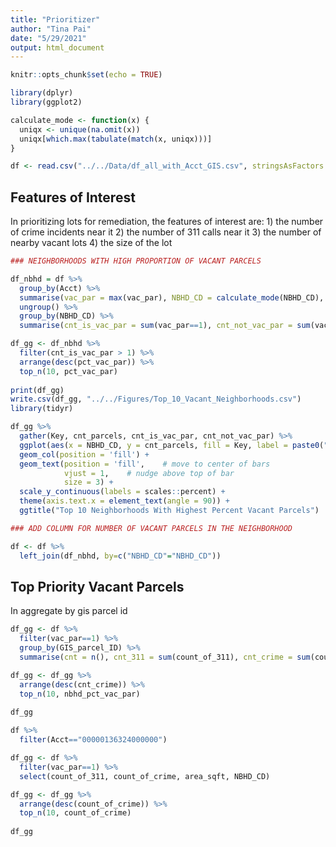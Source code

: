 ```yaml
---
title: "Prioritizer"
author: "Tina Pai"
date: "5/29/2021"
output: html_document
---
```


```r
knitr::opts_chunk$set(echo = TRUE)

```

```r
library(dplyr)
library(ggplot2)
```

```r
calculate_mode <- function(x) {
  uniqx <- unique(na.omit(x))
  uniqx[which.max(tabulate(match(x, uniqx)))]
}
```


```r
df <- read.csv("../../Data/df_all_with_Acct_GIS.csv", stringsAsFactors = FALSE, nrows = 10000)

```

## Features of Interest

In prioritizing lots for remediation, the features of interest are:
1) the number of crime incidents near it
2) the number of 311 calls near it
3) the number of nearby vacant lots
4) the size of the lot

```r

### NEIGHBORHOODS WITH HIGH PROPORTION OF VACANT PARCELS

df_nbhd = df %>%
  group_by(Acct) %>%
  summarise(vac_par = max(vac_par), NBHD_CD = calculate_mode(NBHD_CD), area_sqft=median(area_sqft)) %>%
  ungroup() %>%
  group_by(NBHD_CD) %>%
  summarise(cnt_is_vac_par = sum(vac_par==1), cnt_not_vac_par = sum(vac_par==0), pct_vac_par = cnt_is_vac_par/(cnt_is_vac_par + cnt_not_vac_par), nbhd_area_sqft=sum(area_sqft))

df_gg <- df_nbhd %>% 
  filter(cnt_is_vac_par > 1) %>%
  arrange(desc(pct_vac_par)) %>% 
  top_n(10, pct_vac_par)
  
print(df_gg)
write.csv(df_gg, "../../Figures/Top_10_Vacant_Neighborhoods.csv")
library(tidyr)

df_gg %>%
  gather(Key, cnt_parcels, cnt_is_vac_par, cnt_not_vac_par) %>%
  ggplot(aes(x = NBHD_CD, y = cnt_parcels, fill = Key, label = paste0("\n", scales::percent(pct_vac_par), "\n (n=", (cnt_parcels), ")\n"))) + 
  geom_col(position = 'fill') + 
  geom_text(position = 'fill',    # move to center of bars
            vjust = 1,    # nudge above top of bar
            size = 3) + 
  scale_y_continuous(labels = scales::percent) + 
  theme(axis.text.x = element_text(angle = 90)) +
  ggtitle("Top 10 Neighborhoods With Highest Percent Vacant Parcels")

```


```r
### ADD COLUMN FOR NUMBER OF VACANT PARCELS IN THE NEIGHBORHOOD

df <- df %>%
  left_join(df_nbhd, by=c("NBHD_CD"="NBHD_CD"))
```

## Top Priority Vacant Parcels


In aggregate by gis parcel id
```r

df_gg <- df %>% 
  filter(vac_par==1) %>%
  group_by(GIS_parcel_ID) %>%
  summarise(cnt = n(), cnt_311 = sum(count_of_311), cnt_crime = sum(count_of_crime), area_sqft=median(area_sqft), nbhd_pct_vac_par = median(pct_vac_par), nbhd_cnt_vac_par = median(cnt_is_vac_par), neighborhood=calculate_mode(NBHD_CD))

df_gg <- df_gg %>% 
  arrange(desc(cnt_crime)) %>% 
  top_n(10, nbhd_pct_vac_par)
  
df_gg
```

```r
df %>%
  filter(Acct=="00000136324000000")
```

```r

df_gg <- df %>% 
  filter(vac_par==1) %>%
  select(count_of_311, count_of_crime, area_sqft, NBHD_CD)

df_gg <- df_gg %>% 
  arrange(desc(count_of_crime)) %>% 
  top_n(10, count_of_crime)
  
df_gg
```

